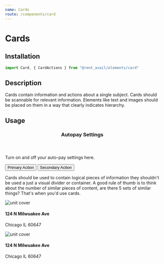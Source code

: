 ```yaml
---
name: Cards
route: /components/card
---
```



# Cards

<Status status="production" />

## Installation

```javascript
import Card, { CardActions } from "@rent_avail/elements/card"
```

## Description

Cards contain information and actions about a single subject. Cards should be scannable for relevant information. Elements like text and images should be placed on them in a way that clearly indicates hierarchy.

## Usage

<Playground>
  <Card>
    <header>
      <h3>Autopay Settings</h3>
    </header>
    <section
      style={{
        marginBottom: "2rem"
      }}
    >
      <p>Turn on and off your auto-pay settings here.</p>
    </section>
    <CardActions>
      <Button primary>Primary Action</Button>
      <Button>Secondary Action</Button>
    </CardActions>
  </Card>
</Playground>

Cards should be used to contain logical pieces of information they shouldn't be used a just a visual divider or container. A good rule of thumb is to think about the number of similar pieces of content, are there 5 sets of similar things? That's when you'd use cards.

<Playground>
  <Grid>
    <Col span={[6]}>
      <Card style={{ padding: 0 }}>
        <img src="https://source.unsplash.com/MP0bgaS_d1c/800x600" alt="unit cover" />
        <div style={{ padding: "2rem" }}>
          <h4>124 N Milwuakee Ave</h4>
          <p style={{ marginBottom: "2rem" }}>Chicago IL 60647</p>
          <Avatar small initials="CS" />
        </div>
      </Card>
    </Col>
    <Col span={[6]}>
      <Card style={{ padding: 0 }}>
        <img src="https://source.unsplash.com/Wv65tpVIdDg/800x600" alt="unit cover" />
        <div style={{ padding: "2rem" }}>
          <h4>124 N Milwuakee Ave</h4>
          <p style={{ marginBottom: "2rem" }}>Chicago IL 60647</p>
          <AvatarGroup>
            <Avatar small initials="JW" />
            <Avatar small initials="JT" />
          </AvatarGroup>
        </div>
      </Card>
    </Col>
  </Grid>
</Playground>
